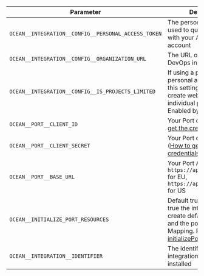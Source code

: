 | Parameter                                   | Description                                                                                                                                                                                                                                                                              | Example | Required |
| ------------------------------------------- | ---------------------------------------------------------------------------------------------------------------------------------------------------------------------------------------------------------------------------------------------------------------------------------------- | ------- | -------- |
| `OCEAN__INTEGRATION__CONFIG__PERSONAL_ACCESS_TOKEN` | The personal access token used to query authenticate with your Azure Devops account                                                                                                                                                                                                      |         | ✅       |
| `OCEAN__INTEGRATION__CONFIG__ORGANIZATION_URL`      | The URL of your Azure DevOps instance                                                                                                                                                                                                                                                    |         | ✅       |
| `OCEAN__INTEGRATION__CONFIG__IS_PROJECTS_LIMITED`  | If using a project-scoped personal access token, this setting is enabled to create webhooks for individual projects. Enabled by default.                                                                                                                                               |         | ❌       |
| `OCEAN__PORT__CLIENT_ID`                    | Your Port client id ([How to get the credentials](https://docs.port.io/build-your-software-catalog/custom-integration/api/#find-your-port-credentials))                                                                                                                                |         | ✅       |
| `OCEAN__PORT__CLIENT_SECRET`                | Your Port client secret ([How to get the credentials](https://docs.port.io/build-your-software-catalog/custom-integration/api/#find-your-port-credentials))                                                                                                                           |         | ✅       |
| `OCEAN__PORT__BASE_URL`                     | Your Port API URL - `https://api.getport.io` for EU, `https://api.us.getport.io` for US                                                                                                                                                                                                |         | ✅       |
| `OCEAN__INITIALIZE_PORT_RESOURCES`          | Default true, When set to true the integration will create default blueprints and the port App config Mapping. Read more about [initializePortResources](https://ocean.getport.io/develop-an-integration/integration-configuration/#initializeportresources---initialize-port-resources) |         | ❌       |
| `OCEAN__INTEGRATION__IDENTIFIER`            | The identifier of the integration that will be installed                                                                                                                                                                                                                                 |         | ❌       |
